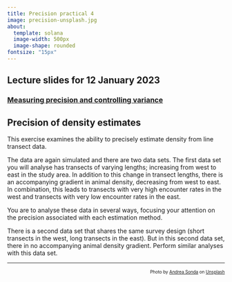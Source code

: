 ```yaml
---
title: Precision practical 4
image: precision-unsplash.jpg
about: 
  template: solana
  image-width: 500px
  image-shape: rounded
fontsize: "15px"
---
```


::: {.callout-tip}
## Lecture slides for 12 January 2023

### [Measuring precision and controlling variance](../lectures/BlockD-22.pdf)
:::

## Precision of density estimates

This exercise examines the ability to precisely estimate density from line transect data.

The data are again simulated and there are two data sets.  The first data set you will analyse has transects of varying lengths; increasing from west to east in the study area.  In addition to this change in transect lengths, there is an accompanying gradient in animal density, decreasing from west to east.  In combination, this leads to transects with very high encounter rates in the west and transects with very low encounter rates in the east.

You are to analyse these data in several ways, focusing your attention on the precision associated with each estimation method.

There is a second data set that shares the same survey design (short transects in the west, long transects in the east).  But in this second data set, there in no accompanying animal density gradient.  Perform similar analyses with this data set.

---
<p style="font-size: x-small; text-align:right">Photo by <a href="https://unsplash.com/@andreasonda?utm_source=unsplash&utm_medium=referral&utm_content=creditCopyText">Andrea Sonda</a> on <a href="https://unsplash.com/s/photos/precision?utm_source=unsplash&utm_medium=referral&utm_content=creditCopyText">Unsplash</a></p>
  